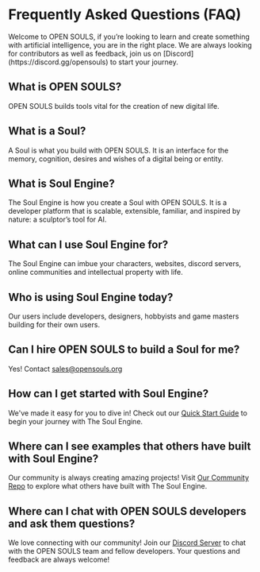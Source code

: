 
# Frequently Asked Questions (FAQ)

<Callout type="warning" emoji="⚠️">
Welcome to OPEN SOULS, if you’re looking to learn and create something with artificial intelligence, you are in the right place. We are always looking for contributors as well as feedback, join us on [Discord](https://discord.gg/opensouls) to start your journey.
</Callout>

## What is OPEN SOULS?

OPEN SOULS builds tools vital for the creation of new digital life.

## What is a Soul?

A Soul is what you build with OPEN SOULS. It is an interface for the memory, cognition, desires and wishes of a digital being or entity.

## What is Soul Engine?

The Soul Engine is how you create a Soul with OPEN SOULS. It is a developer platform that is scalable, extensible, familiar, and inspired by nature: a sculptor’s tool for AI.

## What can I use Soul Engine for?

The Soul Engine can imbue your characters, websites, discord servers, online communities and intellectual property with life.

## Who is using Soul Engine today?

Our users include developers, designers, hobbyists and game masters building for their own users.

## Can I hire OPEN SOULS to build a Soul for me?

Yes! Contact [sales@opensouls.org](mailto:sales@opensouls.org)

## How can I get started with Soul Engine?

We've made it easy for you to dive in! Check out our [Quick Start Guide](https://docs.souls.chat/) to begin your journey with The Soul Engine.

## Where can I see examples that others have built with Soul Engine?

Our community is always creating amazing projects! Visit [Our Community Repo](https://github.com/opensouls/community/tree/main/library) to explore what others have built with The Soul Engine.

## Where can I chat with OPEN SOULS developers and ask them questions?

We love connecting with our community! Join our [Discord Server](https://discord.gg/opensouls) to chat with the OPEN SOULS team and fellow developers. Your questions and feedback are always welcome!
